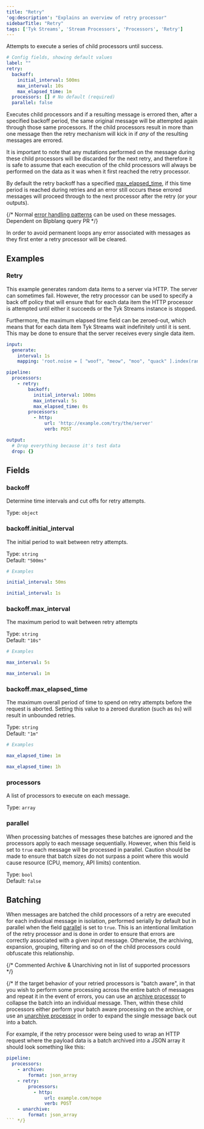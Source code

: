 ```yaml
---
title: "Retry"
'og:description': "Explains an overview of retry processor"
sidebarTitle: "Retry"
tags: ['Tyk Streams', 'Stream Processors', 'Processors', 'Retry']
---
```


Attempts to execute a series of child processors until success.

```yml
# Config fields, showing default values
label: ""
retry:
  backoff:
    initial_interval: 500ms
    max_interval: 10s
    max_elapsed_time: 1m
  processors: [] # No default (required)
  parallel: false
```

Executes child processors and if a resulting message is errored then, after a specified backoff period, the same original message will be attempted again through those same processors. If the child processors result in more than one message then the retry mechanism will kick in if *any* of the resulting messages are errored.

It is important to note that any mutations performed on the message during these child processors will be discarded for the next retry, and therefore it is safe to assume that each execution of the child processors will always be performed on the data as it was when it first reached the retry processor.

By default the retry backoff has a specified [max_elapsed_time](#backoffmax_elapsed_time), if this time period is reached during retries and an error still occurs these errored messages will proceed through to the next processor after the retry (or your outputs). 

{/* Normal [error handling patterns](add) can be used on these messages. Dependent on Blpblang query PR */}

In order to avoid permanent loops any error associated with messages as they first enter a retry processor will be cleared.

## Examples

### Retry

This example generates random data items to a server via HTTP. The server can sometimes fail. However, the retry processor can be used to specify a back off policy that will ensure that for each data item the HTTP processor is attempted until either it succeeds or the Tyk Streams instance is stopped.

Furthermore, the maximum elapsed time field can be zeroed-out, which means that for each data item Tyk Streams wait indefinitely until it is sent. This may be done to ensure that the server receives every single data item.

```yaml
input:
  generate:
    interval: 1s
    mapping: 'root.noise = [ "woof", "meow", "moo", "quack" ].index(random_int(min: 0, max: 3))'

pipeline:
  processors:
    - retry:
        backoff:
          initial_interval: 100ms
          max_interval: 5s
          max_elapsed_time: 0s
        processors:
          - http:
              url: 'http://example.com/try/the/server'
              verb: POST

output:
  # Drop everything because it's test data
  drop: {}
```

## Fields

### backoff

Determine time intervals and cut offs for retry attempts.

Type: `object`


### backoff.initial_interval

The initial period to wait between retry attempts.

Type: `string`  
Default: `"500ms"`  

```yml
# Examples

initial_interval: 50ms

initial_interval: 1s
```

### backoff.max_interval

The maximum period to wait between retry attempts

Type: `string`  
Default: `"10s"`  

```yml
# Examples

max_interval: 5s

max_interval: 1m
```

### backoff.max_elapsed_time

The maximum overall period of time to spend on retry attempts before the request is aborted. Setting this value to a zeroed duration (such as `0s`) will result in unbounded retries.

Type: `string`  
Default: `"1m"`  

```yml
# Examples

max_elapsed_time: 1m

max_elapsed_time: 1h
```

### processors

A list of processors to execute on each message.

Type: `array`  

### parallel

When processing batches of messages these batches are ignored and the processors apply to each message sequentially. However, when this field is set to `true` each message will be processed in parallel. Caution should be made to ensure that batch sizes do not surpass a point where this would cause resource (CPU, memory, API limits) contention.


Type: `bool`  
Default: `false`  

## Batching

When messages are batched the child processors of a retry are executed for each individual message in isolation, performed serially by default but in parallel when the field [parallel](#parallel) is set to `true`. This is an intentional limitation of the retry processor and is done in order to ensure that errors are correctly associated with a given input message. Otherwise, the archiving, expansion, grouping, filtering and so on of the child processors could obfuscate this relationship.

{/* Commented Archive & Unarchiving not in list of supported processors */}

{/* If the target behavior of your retried processors is "batch aware", in that you wish to perform some processing across the entire batch of messages and repeat it in the event of errors, you can use an [archive processor](/docs/components/processors/archive) to collapse the batch into an individual message. Then, within these child processors either perform your batch aware processing on the archive, or use an [unarchive processor](/docs/components/processors/unarchive) in order to expand the single message back out into a batch.

For example, if the retry processor were being used to wrap an HTTP request where the payload data is a batch archived into a JSON array it should look something like this:

```yaml
pipeline:
  processors:
    - archive:
        format: json_array
    - retry:
        processors:
          - http:
              url: example.com/nope
              verb: POST
    - unarchive:
        format: json_array
``` */}
